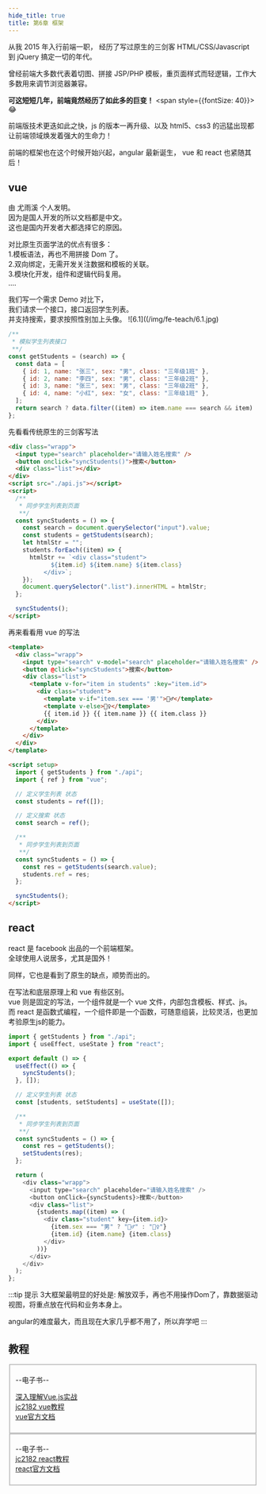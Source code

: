 ```yaml
---
hide_title: true
title: 第6章 框架
---
```


从我 2015 年入行前端一职， 经历了写过原生的三剑客 HTML/CSS/Javascript 到 jQuery 搞定一切的年代。

曾经前端大多数代表着切图、拼接 JSP/PHP 模板，重页面样式而轻逻辑，工作大多数用来调节浏览器兼容。

**可这短短几年，前端竟然经历了如此多的巨变！**
<span style={{fontSize: 40}}>😂</span>

前端版技术更迭如此之快，js 的版本一再升级、以及 html5、css3 的迅猛出现都让前端领域焕发着强大的生命力！

前端的框架也在这个时候开始兴起，angular 最新诞生， vue 和 react 也紧随其后！

## vue

由 尤雨溪 个人发明。  
因为是国人开发的所以文档都是中文。  
这也是国内开发者大都选择它的原因。

对比原生页面学法的优点有很多：  
1.模板语法，再也不用拼接 Dom 了。  
2.双向绑定，无需开发关注数据和模板的关联。  
3.模块化开发，组件和逻辑代码复用。  
....

我们写一个需求 Demo 对比下，  
我们请求一个接口，接口返回学生列表。  
并支持搜索，要求按照性别加上头像。
![6.1]((/img/fe-teach/6.1.jpg)

```js title="api.js"
/**
 * 模拟学生列表接口
 **/
const getStudents = (search) => {
  const data = [
    { id: 1, name: "张三", sex: "男", class: "三年级1班" },
    { id: 2, name: "李四", sex: "男", class: "三年级2班" },
    { id: 3, name: "张三", sex: "男", class: "三年级2班" },
    { id: 4, name: "小红", sex: "女", class: "三年级1班" },
  ];
  return search ? data.filter((item) => item.name === search && item) : data;
};
```

先看看传统原生的三剑客写法

```html title="index.html"
<div class="wrapp">
  <input type="search" placeholder="请输入姓名搜索" />
  <button onclick="syncStudents()">搜索</button>
  <div class="list"></div>
</div>
<script src="./api.js"></script>
<script>
  /**
   * 同步学生列表到页面
   **/
  const syncStudents = () => {
    const search = document.querySelector("input").value;
    const students = getStudents(search);
    let htmlStr = "";
    students.forEach((item) => {
      htmlStr += `<div class="student">
            ${item.id} ${item.name} ${item.class}
          </div>`;
    });
    document.querySelector(".list").innerHTML = htmlStr;
  };

  syncStudents();
</script>
```

再来看看用 vue 的写法

```html title="index.vue"
<template>
  <div class="wrapp">
    <input type="search" v-model="search" placeholder="请输入姓名搜索" />
    <button @click="syncStudents">搜索</button>
    <div class="list">
      <template v-for="item in students" :key="item.id">
        <div class="student">
          <template v-if="item.sex === '男'">🤷‍♂️</template>
          <template v-else>🤷‍♀️</template>
          {{ item.id }} {{ item.name }} {{ item.class }}
        </div>
      </template>
    </div>
  </div>
</template>

<script setup>
  import { getStudents } from "./api";
  import { ref } from "vue";

  // 定义学生列表 状态
  const students = ref([]);

  // 定义搜索 状态
  const search = ref();

  /**
   * 同步学生列表到页面
   **/
  const syncStudents = () => {
    const res = getStudents(search.value);
    students.ref = res;
  };

  syncStudents();
</script>
```

## react

react 是 facebook 出品的一个前端框架。  
全球使用人说居多，尤其是国外！

同样，它也是看到了原生的缺点，顺势而出的。

在写法和底层原理上和 vue 有些区别。  
vue 则是固定的写法，一个组件就是一个 vue 文件，内部包含模板、样式、js。    
而 react 是函数式编程，一个组件即是一个函数，可随意组装，比较灵活，也更加考验原生js的能力。  


```js title="index.jsx"
import { getStudents } from "./api";
import { useEffect, useState } from "react";

export default () => {
  useEffect(() => {
    syncStudents();
  }, []);

  // 定义学生列表 状态
  const [students, setStudents] = useState([]);

  /**
   * 同步学生列表到页面
   **/
  const syncStudents = () => {
    const res = getStudents();
    setStudents(res);
  };

  return (
    <div class="wrapp">
      <input type="search" placeholder="请输入姓名搜索" />
      <button onClick={syncStudents}>搜索</button>
      <div class="list">
        {students.map((item) => (
          <div class="student" key={item.id}>
            {item.sex === "男" ? "🤷‍♂️" : "🤷‍♀️"}
            {item.id} {item.name} {item.class}
          </div>
        ))}
      </div>
    </div>
  );
};
```

:::tip 提示
3大框架最明显的好处是: 解放双手，再也不用操作Dom了，靠数据驱动视图，将重点放在代码和业务本身上。 

angular的难度最大，而且现在大家几乎都不用了，所以弃学吧
:::

## 教程
<Fieldset title="🦜vue">

--电子书--  
 
[深入理解Vue.js实战](https://godbasin.github.io/vue-ebook)    
[jc2182 vue教程](https://www.jc2182.com/vuejs/vuejs-jiaocheng.html)   
[vue官方文档](https://v3.cn.vuejs.org)


</Fieldset>

<Fieldset title="🦜react">

--电子书--  
[jc2182 react教程](https://www.jc2182.com/react/react-jiaocheng.html)  
[react官方文档](https://react.docschina.org)


</Fieldset>